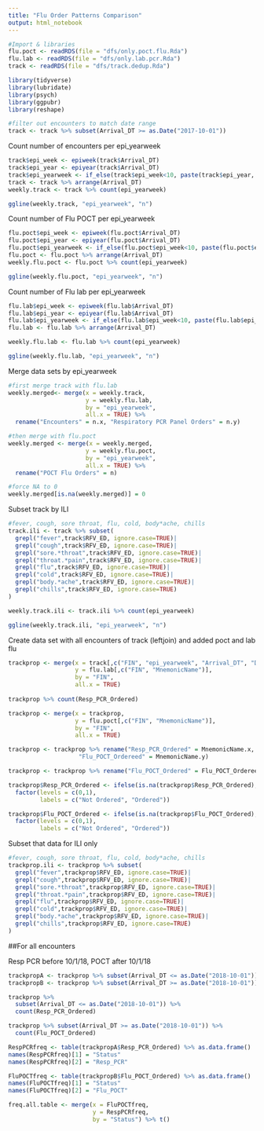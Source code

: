 ```yaml
---
title: "Flu Order Patterns Comparison"
output: html_notebook
---
```


```r
#Import & libraries
flu.poct <- readRDS(file = "dfs/only.poct.flu.Rda")
flu.lab <- readRDS(file = "dfs/only.lab.pcr.Rda")
track <- readRDS(file = "dfs/track.dedup.Rda")

library(tidyverse)
library(lubridate)
library(psych)
library(ggpubr)
library(reshape)
```


```r
#filter out encounters to match date range
track <- track %>% subset(Arrival_DT >= as.Date("2017-10-01"))
```

Count number of encounters per epi_yearweek
```r
track$epi_week <- epiweek(track$Arrival_DT)
track$epi_year <- epiyear(track$Arrival_DT)
track$epi_yearweek <- if_else(track$epi_week<10, paste(track$epi_year, "-0", track$epi_week, sep = ""), paste(track$epi_year, track$epi_week, sep = "-"))
track <- track %>% arrange(Arrival_DT)
weekly.track <- track %>% count(epi_yearweek)

ggline(weekly.track, "epi_yearweek", "n")
```

Count number of Flu POCT per epi_yearweek
```r
flu.poct$epi_week <- epiweek(flu.poct$Arrival_DT)
flu.poct$epi_year <- epiyear(flu.poct$Arrival_DT)
flu.poct$epi_yearweek <- if_else(flu.poct$epi_week<10, paste(flu.poct$epi_year, "-0", flu.poct$epi_week, sep = ""), paste(flu.poct$epi_year, flu.poct$epi_week, sep = "-"))
flu.poct <- flu.poct %>% arrange(Arrival_DT)
weekly.flu.poct <- flu.poct %>% count(epi_yearweek)

ggline(weekly.flu.poct, "epi_yearweek", "n")
```

Count number of Flu lab per epi_yearweek
```r
flu.lab$epi_week <- epiweek(flu.lab$Arrival_DT)
flu.lab$epi_year <- epiyear(flu.lab$Arrival_DT)
flu.lab$epi_yearweek <- if_else(flu.lab$epi_week<10, paste(flu.lab$epi_year, "-0", flu.lab$epi_week, sep = ""), paste(flu.lab$epi_year, flu.lab$epi_week, sep = "-"))
flu.lab <- flu.lab %>% arrange(Arrival_DT)

weekly.flu.lab <- flu.lab %>% count(epi_yearweek)

ggline(weekly.flu.lab, "epi_yearweek", "n")
```

Merge data sets by epi_yearweek
```r
#first merge track with flu.lab
weekly.merged<- merge(x = weekly.track,
                      y = weekly.flu.lab,
                      by = "epi_yearweek",
                      all.x = TRUE) %>%
  rename("Encounters" = n.x, "Respiratory PCR Panel Orders" = n.y)

#then merge with flu.poct
weekly.merged <- merge(x = weekly.merged,
                      y = weekly.flu.poct,
                      by = "epi_yearweek",
                      all.x = TRUE) %>%
  rename("POCT Flu Orders" = n)

#force NA to 0
weekly.merged[is.na(weekly.merged)] = 0
```

Subset track by ILI
```r
#fever, cough, sore throat, flu, cold, body*ache, chills
track.ili <- track %>% subset(
  grepl("fever",track$RFV_ED, ignore.case=TRUE)| 
  grepl("cough",track$RFV_ED, ignore.case=TRUE)|
  grepl("sore.*throat",track$RFV_ED, ignore.case=TRUE)|
  grepl("throat.*pain",track$RFV_ED, ignore.case=TRUE)|
  grepl("flu",track$RFV_ED, ignore.case=TRUE)|
  grepl("cold",track$RFV_ED, ignore.case=TRUE)|
  grepl("body.*ache",track$RFV_ED, ignore.case=TRUE)|
  grepl("chills",track$RFV_ED, ignore.case=TRUE)
)

weekly.track.ili <- track.ili %>% count(epi_yearweek)

ggline(weekly.track.ili, "epi_yearweek", "n")
```


Create data set with all encounters of track (leftjoin) and added poct and lab flu
```r
trackprop <- merge(x = track[,c("FIN", "epi_yearweek", "Arrival_DT", "DOB", "Sex", "RFV_ED")],
                   y = flu.lab[,c("FIN", "MnemonicName")],
                   by = "FIN",
                   all.x = TRUE)
                   
trackprop %>% count(Resp_PCR_Ordered)

trackprop <- merge(x = trackprop,
                   y = flu.poct[,c("FIN", "MnemonicName")],
                   by = "FIN",
                   all.x = TRUE)

trackprop <- trackprop %>% rename("Resp_PCR_Ordered" = MnemonicName.x,
                    "Flu_POCT_Ordereed" = MnemonicName.y)

trackprop <- trackprop %>% rename("Flu_POCT_Ordered" = Flu_POCT_Ordereed)

trackprop$Resp_PCR_Ordered <- ifelse(is.na(trackprop$Resp_PCR_Ordered), 0, 1) %>% #convert Resp PCR to factors
  factor(levels = c(0,1),
         labels = c("Not Ordered", "Ordered"))

trackprop$Flu_POCT_Ordered <- ifelse(is.na(trackprop$Flu_POCT_Ordered), 0, 1) %>% #convert Flu to factors
  factor(levels = c(0,1),
         labels = c("Not Ordered", "Ordered"))
```

Subset that data for ILI only
```r
#fever, cough, sore throat, flu, cold, body*ache, chills
trackprop.ili <- trackprop %>% subset(
  grepl("fever",trackprop$RFV_ED, ignore.case=TRUE)| 
  grepl("cough",trackprop$RFV_ED, ignore.case=TRUE)|
  grepl("sore.*throat",trackprop$RFV_ED, ignore.case=TRUE)|
  grepl("throat.*pain",trackprop$RFV_ED, ignore.case=TRUE)|
  grepl("flu",trackprop$RFV_ED, ignore.case=TRUE)|
  grepl("cold",trackprop$RFV_ED, ignore.case=TRUE)|
  grepl("body.*ache",trackprop$RFV_ED, ignore.case=TRUE)|
  grepl("chills",trackprop$RFV_ED, ignore.case=TRUE)
)
```

##For all encounters

Resp PCR before 10/1/18, POCT after 10/1/18
```r
trackpropA <- trackprop %>% subset(Arrival_DT <= as.Date("2018-10-01"))
trackpropB <- trackprop %>% subset(Arrival_DT >= as.Date("2018-10-01"))

trackprop %>% 
  subset(Arrival_DT <= as.Date("2018-10-01")) %>% 
  count(Resp_PCR_Ordered)

trackprop %>% subset(Arrival_DT >= as.Date("2018-10-01")) %>%
  count(Flu_POCT_Ordered)

RespPCRfreq <- table(trackpropA$Resp_PCR_Ordered) %>% as.data.frame() 
names(RespPCRfreq)[1] = "Status"
names(RespPCRfreq)[2] = "Resp_PCR"

FluPOCTfreq <- table(trackpropB$Flu_POCT_Ordered) %>% as.data.frame() 
names(FluPOCTfreq)[1] = "Status"
names(FluPOCTfreq)[2] = "Flu_POCT"

freq.all.table <- merge(x = FluPOCTfreq, 
                        y = RespPCRfreq,
                        by = "Status") %>% t()

```

